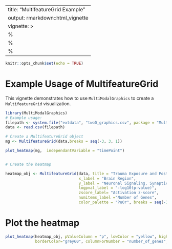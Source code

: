 
---
title: "MultifeatureGrid Example"
output: rmarkdown::html_vignette
vignette: >
  %\VignetteIndexEntry{MultifeatureGrid Example}
  %\VignetteEngine{knitr::rmarkdown}
  %\VignetteEncoding{UTF-8}
---

```r
knitr::opts_chunk$set(echo = TRUE)
```

# Example Usage of MultifeatureGrid

This vignette demonstrates how to use `MultiModalGraphics` to create a `MultifeatureGrid` visualization.

```r
library(MultiModalGraphics)
# Example usage:
filepath <- system.file("extdata", "twoD_graphics.csv", package = "MultiModalGraphics")
data <- read.csv(filepath)

# Create a MultifeatureGrid object
mg <- MultifeatureGrid(data,breaks = seq(-3, 3, 1))

plot_heatmap(mg,  independantVariable = "timePoint")


# Create the heatmap

heatmap_obj <- MultifeatureGrid(data, title = "Trauma Exposure and Post-Trauma Days",
                                x_label = "Brain Region",
                                y_label = "Neuronal Signaling, Synaptic Plasticity and Neurogenesis",
                                logpval_label = "-log10(p-value)",
                                zscore_label= "Activation z-score",
                                numitems_label ="Number of Genes",
                                color_palette = "PuOr", breaks = seq(-3, 3, 1))
```

# Plot the heatmap

```r
plot_heatmap(heatmap_obj, pValueColumn = "p", lowColor = "yellow", highColor = "red",
             borderColor="grey60", columnForNumber = "number_of_genes",  independantVariable = "timePoint")
```


